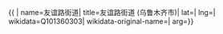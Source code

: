 {{ {{{1|PRC admin/showdata}}}|
name=友谊路街道|
title=友谊路街道 (乌鲁木齐市)|
lat=|
lng=|
wikidata=Q101360303|
wikidata-original-name=|
arg={{{arg|}}}}}